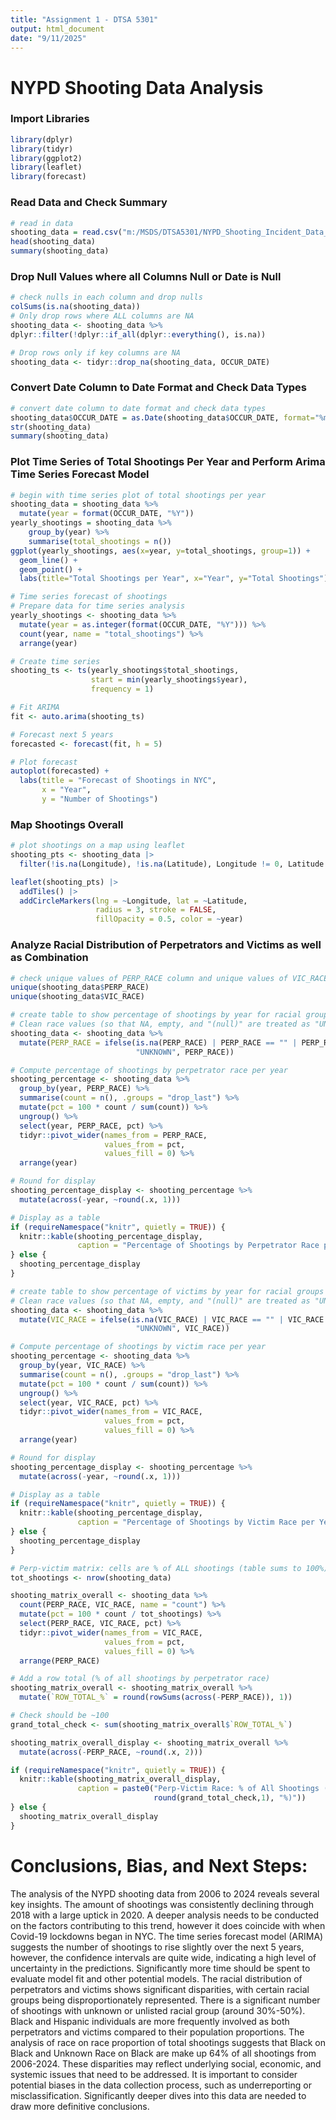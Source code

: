 ---
title: "Assignment 1 - DTSA 5301"
output: html_document
date: "9/11/2025"
---

# NYPD Shooting Data Analysis 

### Import Libraries
```{r setup, message=FALSE, warning=FALSE}
library(dplyr)
library(tidyr)
library(ggplot2)
library(leaflet) 
library(forecast)
```
### Read Data and Check Summary
```{r}
# read in data 
shooting_data = read.csv("m:/MSDS/DTSA5301/NYPD_Shooting_Incident_Data__Historic_.csv")
head(shooting_data)
summary(shooting_data)
```
### Drop Null Values where all Columns Null or Date is Null 
```{r}
# check nulls in each column and drop nulls
colSums(is.na(shooting_data))
# Only drop rows where ALL columns are NA
shooting_data <- shooting_data %>%
dplyr::filter(!dplyr::if_all(dplyr::everything(), is.na))

# Drop rows only if key columns are NA
shooting_data <- tidyr::drop_na(shooting_data, OCCUR_DATE)
```
### Convert Date Column to Date Format and Check Data Types
```{r}
# convert date column to date format and check data types 
shooting_data$OCCUR_DATE = as.Date(shooting_data$OCCUR_DATE, format="%m/%d/%Y")
str(shooting_data)
summary(shooting_data)
```
### Plot Time Series of Total Shootings Per Year and Perform Arima Time Series Forecast Model 
```{r}
# begin with time series plot of total shootings per year
shooting_data = shooting_data %>%
  mutate(year = format(OCCUR_DATE, "%Y"))
yearly_shootings = shooting_data %>%
    group_by(year) %>%
    summarise(total_shootings = n())
ggplot(yearly_shootings, aes(x=year, y=total_shootings, group=1)) +
  geom_line() +
  geom_point() +
  labs(title="Total Shootings per Year", x="Year", y="Total Shootings")
```
```{r}
# Time series forecast of shootings
# Prepare data for time series analysis
yearly_shootings <- shooting_data %>%
  mutate(year = as.integer(format(OCCUR_DATE, "%Y"))) %>%
  count(year, name = "total_shootings") %>%
  arrange(year)

# Create time series
shooting_ts <- ts(yearly_shootings$total_shootings,
                  start = min(yearly_shootings$year),
                  frequency = 1)

# Fit ARIMA
fit <- auto.arima(shooting_ts)

# Forecast next 5 years
forecasted <- forecast(fit, h = 5)

# Plot forecast
autoplot(forecasted) +
  labs(title = "Forecast of Shootings in NYC",
       x = "Year",
       y = "Number of Shootings")
```
### Map Shootings Overall
```{r}
# plot shootings on a map using leaflet
shooting_pts <- shooting_data |>
  filter(!is.na(Longitude), !is.na(Latitude), Longitude != 0, Latitude != 0)

leaflet(shooting_pts) |>
  addTiles() |>
  addCircleMarkers(lng = ~Longitude, lat = ~Latitude,
                   radius = 3, stroke = FALSE,
                   fillOpacity = 0.5, color = ~year) 
```
### Analyze Racial Distribution of Perpetrators and Victims as well as Combination 
```{r}
# check unique values of PERP_RACE column and unique values of VIC_RACE column
unique(shooting_data$PERP_RACE)
unique(shooting_data$VIC_RACE)
```
```{r}
# create table to show percentage of shootings by year for racial groups as defined by PERP_RACE column
# Clean race values (so that NA, empty, and "(null)" are treated as "UNKNOWN")
shooting_data <- shooting_data %>%
  mutate(PERP_RACE = ifelse(is.na(PERP_RACE) | PERP_RACE == "" | PERP_RACE == "(null)",
                            "UNKNOWN", PERP_RACE))

# Compute percentage of shootings by perpetrator race per year
shooting_percentage <- shooting_data %>%
  group_by(year, PERP_RACE) %>%
  summarise(count = n(), .groups = "drop_last") %>%
  mutate(pct = 100 * count / sum(count)) %>%
  ungroup() %>%
  select(year, PERP_RACE, pct) %>%
  tidyr::pivot_wider(names_from = PERP_RACE,
                     values_from = pct,
                     values_fill = 0) %>%
  arrange(year)

# Round for display
shooting_percentage_display <- shooting_percentage %>%
  mutate(across(-year, ~round(.x, 1)))

# Display as a table
if (requireNamespace("knitr", quietly = TRUE)) {
  knitr::kable(shooting_percentage_display,
               caption = "Percentage of Shootings by Perpetrator Race per Year")
} else {
  shooting_percentage_display
}
```
```{r}
# create table to show percentage of victims by year for racial groups as defined by VIC_RACE column
# Clean race values (so that NA, empty, and "(null)" are treated as "UNKNOWN")
shooting_data <- shooting_data %>%
  mutate(VIC_RACE = ifelse(is.na(VIC_RACE) | VIC_RACE == "" | VIC_RACE == "(null)",
                            "UNKNOWN", VIC_RACE))

# Compute percentage of shootings by victim race per year
shooting_percentage <- shooting_data %>%
  group_by(year, VIC_RACE) %>%
  summarise(count = n(), .groups = "drop_last") %>%
  mutate(pct = 100 * count / sum(count)) %>%
  ungroup() %>%
  select(year, VIC_RACE, pct) %>%
  tidyr::pivot_wider(names_from = VIC_RACE,
                     values_from = pct,
                     values_fill = 0) %>%
  arrange(year)

# Round for display
shooting_percentage_display <- shooting_percentage %>%
  mutate(across(-year, ~round(.x, 1)))

# Display as a table
if (requireNamespace("knitr", quietly = TRUE)) {
  knitr::kable(shooting_percentage_display,
               caption = "Percentage of Shootings by Victim Race per Year")
} else {
  shooting_percentage_display
}
```
```{r}
# Perp-victim matrix: cells are % of ALL shootings (table sums to 100%)
tot_shootings <- nrow(shooting_data)

shooting_matrix_overall <- shooting_data %>%
  count(PERP_RACE, VIC_RACE, name = "count") %>%
  mutate(pct = 100 * count / tot_shootings) %>%
  select(PERP_RACE, VIC_RACE, pct) %>%
  tidyr::pivot_wider(names_from = VIC_RACE,
                     values_from = pct,
                     values_fill = 0) %>%
  arrange(PERP_RACE)

# Add a row total (% of all shootings by perpetrator race)
shooting_matrix_overall <- shooting_matrix_overall %>%
  mutate(`ROW_TOTAL_%` = round(rowSums(across(-PERP_RACE)), 1))

# Check should be ~100
grand_total_check <- sum(shooting_matrix_overall$`ROW_TOTAL_%`)

shooting_matrix_overall_display <- shooting_matrix_overall %>%
  mutate(across(-PERP_RACE, ~round(.x, 2)))

if (requireNamespace("knitr", quietly = TRUE)) {
  knitr::kable(shooting_matrix_overall_display,
               caption = paste0("Perp-Victim Race: % of All Shootings (Grand Total ~ ",
                                round(grand_total_check,1), "%)"))
} else {
  shooting_matrix_overall_display
}
```
# Conclusions, Bias, and Next Steps:

The analysis of the NYPD shooting data from 2006 to 2024 reveals several key insights. The amount of shootings was consistently declining through 2018 with a large uptick in 2020. A deeper analysis needs to be conducted on the factors contributing to this trend, however it does coincide with when Covid-19 lockdowns began in NYC.
The time series forecast model (ARIMA) suggests the number of shootings to rise slightly over the next 5 years, however, the confidence intervals are quite wide, indicating a high level of uncertainty in the predictions. Significantly more time should be spent to evaluate model fit and other potential models.
The racial distribution of perpetrators and victims shows significant disparities, with certain racial groups being disproportionately represented. There is a significant number of shootings with unknown or unlisted racial group (around 30%-50%). Black and Hispanic individuals are more frequently involved as both perpetrators and victims compared to their population proportions. The analysis of race on race proportion of total shootings suggests that Black on Black and Unknown Race on Black are make up 64% of all shootings from 2006-2024.
These disparities may reflect underlying social, economic, and systemic issues that need to be addressed. It is important to consider potential biases in the data collection process, such as underreporting or misclassification. Significantly deeper dives into this data are needed to draw more definitive conclusions.
